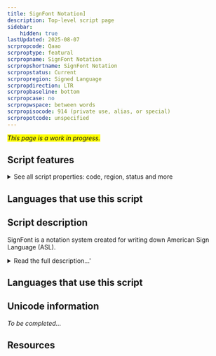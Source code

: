 ```yaml
---
title: SignFont Notation]
description: Top-level script page
sidebar:
    hidden: true
lastUpdated: 2025-08-07
scrpropcode: Qaao
scrproptype: featural
scrpropname: SignFont Notation
scrpropshortname: SignFont Notation
scrpropstatus: Current
scrpropregion: Signed Language
scrpropdirection: LTR
scrpropbaseline: bottom
scrpropcase: no
scrpropwspace: between words
scrpropisocode: 914 (private use, alias, or special)
scrpropotcode: unspecified
---
```


<span style='background-color:yellow'>_This page is a work in progress._</span>


## Script features

<details>
<summary> See all script properties: code, region, status and more</summary>
<ScriptInfo />
</details>

## Languages that use this script

<WsList script='Qaao' wsMax='5' />

## Script description

SignFont is a notation system created for writing down American Sign Language (ASL).

<details><summary>Read the full description...'</summary>_Not yet available._</details>

## Languages that use this script

<WsList script='Qaao' wsMax='5' />

## Unicode information

_To be completed..._

## Resources

<ScriptResources detailSummary='seemore' />

